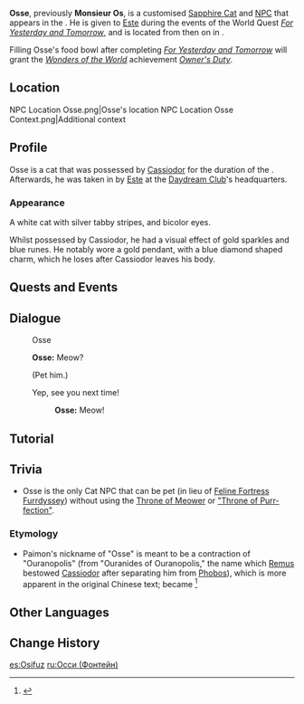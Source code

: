 {{About|the cat Osse|the possessor of Osse|Cassiodor|}}
{{Character Infobox
|type             = Open-World NPC
|image            = <gallery>
NPC Osse1.png|Current
NPC Osse.png|Possessed
</gallery>
|deceased         = 
|region           = Fontaine
|location         = Fontaine
|affiliation      = 
|title            = "Ouranides of Ouranopolis"
|title2           = Monsieur Os
|title3           = Glowing Cat
|title4           = "Cassiodor"
|group            = Cat NPCs
|ancestry         = <!-- Clan/family -->
|father           = 
|mother           = 
|spouse           = 
|sibling          = 
|child            = 
|relative         = 
|voiceEN          = 
|voiceCN          = 
|voiceJP          = 
|voiceKR          = 
}}
'''Osse''', previously '''Monsieur Os''', is a customised [[Sapphire|Sapphire Cat]] and [[NPC]] that appears in the {{Quest|The Shadow Over Petrichor}}. He is given to [[Este (Human)|Este]] during the events of the World Quest ''[[For Yesterday and Tomorrow]]'', and is located from then on in {{Location|Petrichor}}.

Filling Osse's food bowl after completing ''[[For Yesterday and Tomorrow]]'' will grant the ''[[Wonders of the World]]'' achievement ''[[Owner's Duty]]''.

==Location==
<gallery>
NPC Location Osse.png|Osse's location
NPC Location Osse Context.png|Additional context
</gallery>

==Profile==
<!--Detailed story/lore information goes here.-->
Osse is a cat that was possessed by [[Cassiodor]] for the duration of the {{Quest|Canticles of Harmony}}. Afterwards, he was taken in by [[Este (Human)|Este]] at the [[Daydream Club]]'s headquarters.

===Appearance===
A white cat with silver tabby stripes, and bicolor eyes. 

Whilst possessed by Cassiodor, he had a visual effect of gold sparkles and blue runes. He notably wore a gold pendant, with a blue diamond shaped charm, which he loses after Cassiodor leaves his body.

==Quests and Events==
{{Quests and Events}}
<!--
==Idle Quotes==
{{Dialogue Start}}
: {{DIcon|Idle}} {{Tx}}
:: {{A|VO {{subst:#titleparts:{{subst:PAGENAME}}}} 01.ogg}} "{{Tx}}"
{{Dialogue End}}
-->
==Dialogue==
{{Dialogue Start}}
:{{DIcon}} Osse
:'''Osse:''' Meow?
:{{DIcon}} (Pet him.)
:{{DIcon}} Yep, see you next time!
::'''Osse:''' Meow!
{{Dialogue End}}
<!--
==Event Dialogue==
===Event Name===
{{Dialogue Start}}
:'''{{subst:#titleparts:{{subst:PAGENAME}}}}:'''
{{Dialogue End}}
-->
==Tutorial==
{{Tutorial|A Shining, Talking Cat?}}

==Trivia== 
* Osse is the only Cat NPC that can be pet (in lieu of [[Feline Fortress Furrdyssey]]) without using the [[Throne of Meower]] or [["Throne of Purr-fection"]].

=== Etymology ===
* Paimon's nickname of "Osse" is meant to be a contraction of "Ouranopolis" (from "Ouranides of Ouranopolis," the name which [[Remus]] bestowed [[Cassiodor]] after separating him from [[Phobos]]), which is more apparent in the original Chinese text; {{Zh|'''乌'''兰诺珀里'''斯'''|rm='''Wū'''lánnuòpòlǐ'''sī'''|tl=Ouranopolis}} became {{Zh|小呜斯|rm=Xiǎo Wūsī|tl=Little Ous.}}<ref>{{Ref/Quest|The Shadow Over Petrichor|note=Chinese version|quote='''Ouranides of Ouranopolis:''' 居然要从这里开始讲起吗…好吧。吾乃「乌兰诺珀里斯的乌兰依代」，旧日国度的守灵人。<br>'''Paimon:''' 乌…乌…乌什么斯？舌头都要打结了！就叫你「小呜斯」好了，跟猫咪喜欢的「噗嘶噗嘶」声发音也很相近，是个不错的称呼吧？}}</ref>

== Other Languages==
{{Other Languages
|default_hidden = 1
|1_en     = Osse
|1_zhs    = 小呜斯
|1_zhs_rm = Xiǎo Wūsī
|1_zht    = 小嗚斯
|1_zht_rm = Xiǎo Wūsī
|1_ja     = ウッスー
|1_ja_rm  = Ussuu
|1_ko     = 우스
|1_es     = Osifuz
|1_fr     = Osse
|1_ru     = Осси
|1_th     = Osse
|1_vi     = Osse
|1_de     = Os
|1_id     = Osse
|1_pt     = Osse
|1_tr     = Osse
|1_it     = Osse
|2_en     = Monsieur Os
|2_zhs    = 呜斯先生
|2_zhs_rm = Wūsī Xiānshēng
|2_zht    = 嗚斯先生
|2_zht_rm = Wūsī Xiānshēng
|2_ja     = ウスさん
|2_ja_rm  = Usu-san
|2_ko     = 우스 씨
|2_es     = Os
|2_fr     = Monsieur Os
|2_ru     = Господин Осси
|2_th     = คุณ Os
|2_th_rm  = Khun Os
|2_vi     = Ngài Os
|2_de     = Herr Os
|2_id     = Monsieur Os
|2_pt     = Monsieur Osse
|2_tr     = Mösyö Os
|2_it     = Monsieur Os
}}

== Change History==
{{Change History|4.6}}
<!--
==References==
{{Reflist}}
-->

[[es:Osifuz]]
[[ru:Осси (Фонтейн)]]
